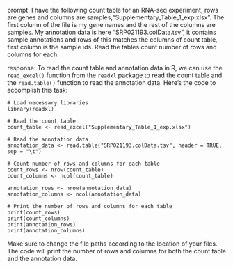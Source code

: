 prompt:
I have the following count table for an RNA-seq experiment, rows are genes and columns are samples,"Supplementary_Table_1_exp.xlsx". The first column of the file is my gene names and the rest of the columns are samples. My annotation data is here "SRP021193.colData.tsv", it contains sample annotations and rows of this matches the columns of count table, first column is the sample ids. Read the tables count number of rows and columns for each.

response:
To read the count table and annotation data in R, we can use the `read_excel()` function from the `readxl` package to read the count table and the `read.table()` function to read the annotation data. Here's the code to accomplish this task:

```
# Load necessary libraries
library(readxl)

# Read the count table
count_table <- read_excel("Supplementary_Table_1_exp.xlsx")

# Read the annotation data
annotation_data <- read.table("SRP021193.colData.tsv", header = TRUE, sep = "\t")

# Count number of rows and columns for each table
count_rows <- nrow(count_table)
count_columns <- ncol(count_table)

annotation_rows <- nrow(annotation_data)
annotation_columns <- ncol(annotation_data)

# Print the number of rows and columns for each table
print(count_rows)
print(count_columns)
print(annotation_rows)
print(annotation_columns)
```

Make sure to change the file paths according to the location of your files. The code will print the number of rows and columns for both the count table and the annotation data.
